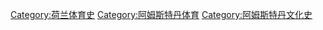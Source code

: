 [[Category:荷兰体育史|Category:荷兰体育史]]
[[Category:阿姆斯特丹体育|Category:阿姆斯特丹体育]]
[[Category:阿姆斯特丹文化史|Category:阿姆斯特丹文化史]]